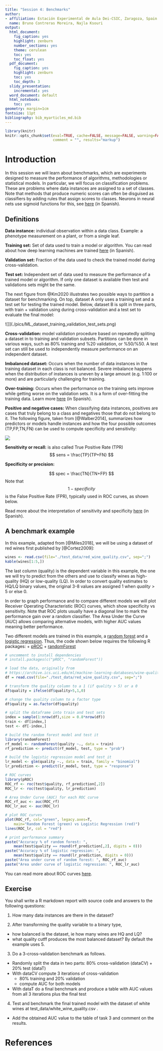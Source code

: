 ```yaml
---
title: "Session 4: Benchmarks"
author:
- affiliation: Estación Experimental de Aula Dei-CSIC, Zaragoza, Spain 
  name: Bruno Contreras Moreira, Najla Ksouri
output:
  html_document:
    fig_caption: yes
    highlight: zenburn
    number_sections: yes
    theme: cerulean
    toc: yes
    toc_float: yes
  pdf_document:
    fig_caption: yes
    highlight: zenburn
    toc: yes
    toc_depth: 3
  slidy_presentation:
    incremental: yes
  word_document: default
  html_notebook: 
    toc: yes
geometry: margin=1cm
fontsize: 11pt
bibliography: bib_myarticles_md.bib
---
```


```r
library(knitr)
knitr::opts_chunk$set(eval=TRUE, cache=FALSE, message=FALSE, warning=FALSE, 
                      comment = "", results="markup")
```

# Introduction

In this session we will learn about benchmarks, which are experiments designed to measure the performance of algorithms, methodologies or statistical models. In particular, we will focus on classification problems. These are problems where data instances are assigned to a set of classes.  Note that methods that produce numeric scores can often be disguised as classifiers by adding rules that assign scores to classes. Neurons in neural nets use sigmoid functions for this, see [here](https://bioinfoperl.blogspot.com/2020/04/propagacion-en-una-red-neuronal.html) (in Spanish).

## Definitions

**Data instance:** individual observation within a data class. Example: a phenotype measurement on a plant, or from a single leaf.

**Training set:** Set of data used to train a model or algorithm. You can read about how deep learning machines are trained [here](https://bioinfoperl.blogspot.com/2020/05/entrenamiento-de-una-red-neuronal.html) (in Spanish).

**Validation set:** Fraction of the data used to check the trained model during cross-validation.

**Test set:** Independent set of data used to measure the performance of a trained model or algorithm. If only one dataset is available then test and validations sets might be the same.

The next figure from @Km2020 illustrates two possible ways to partition a dataset for benchmarking. On top, dataset A only uses a training set and a test set for testing the trained model. Below, dataset B is split in three parts, with train + validation using during cross-validation and a test set to evaluate the final model:

![]](./pics/ML_dataset_training_validation_test_sets.png)

**Cross-validation:** model validation procedure based on repeatedly spliting a dataset in to training and validation subsets. Partitions can be done in various ways, such as 80% training and %20 validation, or %50/%50. A test set can still be used to independently measure performance on an independent dataset.

**Imbalanced dataset:** Occurs when the number of data instances in the training dataset in each class is not balanced. Severe imbalance happens when the distribution of instances is uneven by a large amount (e.g. 1:100 or more) and are particularly challenging for training.

**Over-training:** Occurs when the performance on the training sets improve while getting worse on the validation sets. It is a form of over-fitting the training data. Learn more [here](https://bioinfoperl.blogspot.com/2020/05/sobreentrenamiento-de-una-red-neuronal.html) (in Spanish).

**Positive and negative cases:** When classifying data instances, positives are cases that truly belong to a class and negatives those that do not belong to it. The following figure, taken from [@Walber2014], summarizes how predictors or models handle instances and how the four possible outcomes (TP,FP,TN,FN) can be used to compute specificity and sensitivity:

![](./pics/Sensitivity_and_specificity.png)

**Sensitivity or recall:** is also called True Positive Rate (TPR) 
$$ sens = \frac{TP}{TP+FN} $$

**Specificity or precision:** 

$$ spec = \frac{TN}{TN+FP} $$
Note that $$1 - specificity $$ is the False Positive Rate (FPR), typically used in ROC curves, as shown below.

Read more about the interpretation of sensitivity and specificity [here](https://www.meneame.net/m/Art%C3%ADculos/elon-musk-resultados-divergentes-test-antigenos) (in Spanish).

## A benchmark example

In this example, adapted from [@Miles2018], we will be using a dataset of red wines first published by [@Cortez2009]:

```r
wines <- read.csv(file="./test_data/red_wine_quality.csv", sep=";")
kable(wines[1:5,])
```

The last column (quality) is the dependent variable in this example, the one we will try to predict from the others and use to classify wines as high-quality (HQ) or low-quality (LQ). In order to convert quality estimates to HQ/LQ binary values, the original 3-8 values are assigned 1 when $quality > 5$ or else 0. 

In order to graph performance and to compare different models we will plot 
Receiver Operating Characteristic (ROC) curves, which show specificity vs sensitivity.
Note that ROC plots usually have a diagonal line to mark the performance gain over a random classifier. The Area Under the Curve (AUC) allows comparing alternative models, 
with higher AUC values meaning better performance.

Two different models are trained in this example, a [random forest](https://en.wikipedia.org/wiki/Random_forest) and a 
[logistic regression](https://en.wikipedia.org/wiki/Logistic_regression).
Thus, the code shown below requires the following R packages:
+ [pROC](https://cran.r-project.org/web/packages/pROC/index.html)
+ [randomForest](https://cran.r-project.org/web/packages/randomForest/index.html)


```r
# uncomment to install dependencies
# install.packages(c("pROC", "randomForest"))

# load the data, originally from
# https://archive.ics.uci.edu/ml/machine-learning-databases/wine-quality/
df = read.csv(file="./test_data/red_wine_quality.csv", sep=";")

# transform the quality column to a 1 (if quality > 5) or a 0
df$quality = ifelse(df$quality>5,1,0)

# change the quality column to a factor type
df$quality = as.factor(df$quality)

# split the dataframe into train and test sets
index = sample(1:nrow(df),size = 0.8*nrow(df))
train <- df[index,]
test <- df[-index,]

# build the random forest model and test it
library(randomForest)
rf_model <- randomForest(quality ~., data = train)
rf_prediction <- predict(rf_model, test, type = "prob")

# build the logistic regression model and test it
lr_model <- glm(quality ~., data = train, family = "binomial")
lr_prediction <- predict(lr_model, test, type = "response")

# ROC curves
library(pROC)
ROC_rf <- roc(test$quality, rf_prediction[,2])
ROC_lr <- roc(test$quality, lr_prediction)

# Area Under Curve (AUC) for each ROC curve 
ROC_rf_auc <- auc(ROC_rf)
ROC_lr_auc <- auc(ROC_lr)

# plot ROC curves
plot(ROC_rf, col="green", legacy.axes=T,
	main="Random Forest (green) vs Logistic Regression (red)")
lines(ROC_lr, col = "red")

# print performance summary
paste("Accuracy % of random forest: ", 
	mean(test$quality == round(rf_prediction[,2], digits = 0)))
paste("Accuracy % of logistic regression: ", 
	mean(test$quality == round(lr_prediction, digits = 0)))
paste("Area under curve of random forest: ", ROC_rf_auc)
paste("Area under curve of logistic regression: ", ROC_lr_auc)
```

You can read more about ROC curves [here](https://mlr.mlr-org.com/articles/tutorial/roc_analysis.html).

## Exercise

You shall write a R markdown report with source code and answers to the following questions:

1. How many data instances are there in the dataset?

2. After transforming the quality variable to a binary type, 
  + how balanced is the dataset, ie how many wines are HQ and LQ?
  + what quality cutff produces the most balanced dataset? By default the example uses 5.

3. Do a 3-cross-validation benchmark as follows.
  + Randomly split the data in two parts: 80% cross-validation (dataCV) + 20% test (dataT)
  + With dataCV compute 3 iterations of cross-validation 
    * 80% training and 20% validation
    * compute AUC for both models
  + With dataT do a final benchmark and produce a table with AUC values from all 3 iterations plus the final test

4. Test and benchmark the final trained model with the dataset of white wines at 
test_data/white_wine_quality.csv . 
  + Add the obtained AUC value to the table of task 3 and comment on the results.

# References

